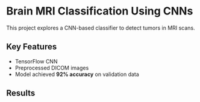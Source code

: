 
# Brain MRI Classification Using CNNs

<CustomImage src="/images/mri1.png" alt="MRI scan" width={800} height={400} />

This project explores a CNN-based classifier to detect tumors in MRI scans.

## Key Features

- TensorFlow CNN
- Preprocessed DICOM images
- Model achieved **92% accuracy** on validation data

<ModelButton endpoint="/api/predict" />

## Results

<CustomImage src="/images/heatmap.png" alt="Grad-CAM heatmap" width={600} height={400} />
